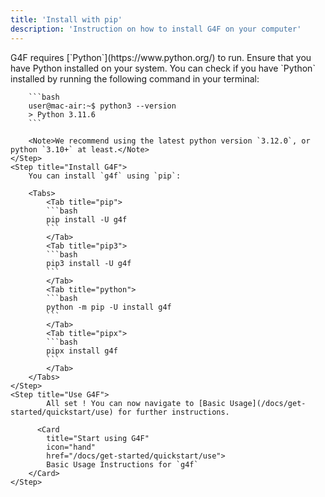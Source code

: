 ```yaml
---
title: 'Install with pip'
description: 'Instruction on how to install G4F on your computer'
---
```


<Steps titleSize="h3">
    <Step title="Install Python & pip">
        G4F requires [`Python`](https://www.python.org/) to run. Ensure that you have Python installed on your system.
        You can check if you have `Python` installed by running the following command in your terminal:

        ```bash
        user@mac-air:~$ python3 --version
        > Python 3.11.6
        ```

        <Note>We recommend using the latest python version `3.12.0`, or python `3.10+` at least.</Note>
    </Step>
    <Step title="Install G4F">
        You can install `g4f` using `pip`:

        <Tabs>
            <Tab title="pip">
            ```bash
            pip install -U g4f
            ```
            </Tab>
            <Tab title="pip3">
            ```bash
            pip3 install -U g4f
            ```
            </Tab>
            <Tab title="python">
            ```bash
            python -m pip -U install g4f
            ```
            </Tab>
            <Tab title="pipx">
            ```bash
            pipx install g4f
            ```
            </Tab>
        </Tabs>
    </Step>
    <Step title="Use G4F">
            All set ! You can now navigate to [Basic Usage](/docs/get-started/quickstart/use) for further instructions.

          <Card
            title="Start using G4F"
            icon="hand"
            href="/docs/get-started/quickstart/use">
            Basic Usage Instructions for `g4f`
        </Card>
    </Step>
</Steps>
